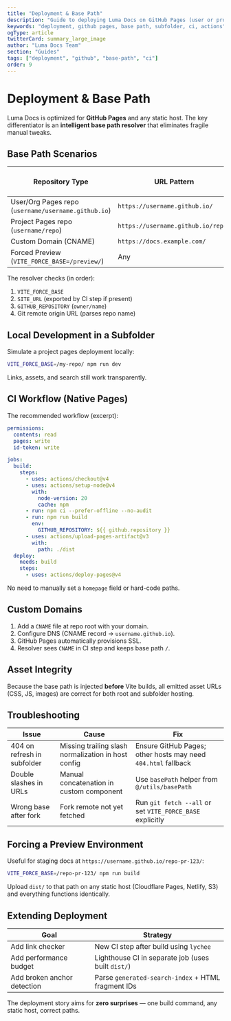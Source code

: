 ```yaml
---
title: "Deployment & Base Path"
description: "Guide to deploying Luma Docs on GitHub Pages (user or project site), handling custom domains, and forcing base paths."
keywords: "deployment, github pages, base path, subfolder, ci, actions"
ogType: article
twitterCard: summary_large_image
author: "Luma Docs Team"
section: "Guides"
tags: ["deployment", "github", "base-path", "ci"]
order: 9
---
```


# Deployment & Base Path

Luma Docs is optimized for **GitHub Pages** and any static host. The key differentiator is an **intelligent base path resolver** that eliminates fragile manual tweaks.

## Base Path Scenarios

| Repository Type                                     | URL Pattern                        | Base Path Result |
| --------------------------------------------------- | ---------------------------------- | ---------------- |
| User/Org Pages repo (`username/username.github.io`) | `https://username.github.io/`      | `/`              |
| Project Pages repo (`username/repo`)                | `https://username.github.io/repo/` | `/repo/`         |
| Custom Domain (CNAME)                               | `https://docs.example.com/`        | `/`              |
| Forced Preview (`VITE_FORCE_BASE=/preview/`)        | Any                                | `/preview/`      |

The resolver checks (in order):

1. `VITE_FORCE_BASE`
2. `SITE_URL` (exported by CI step if present)
3. `GITHUB_REPOSITORY` (`owner/name`)
4. Git remote origin URL (parses repo name)

## Local Development in a Subfolder

Simulate a project pages deployment locally:

```bash
VITE_FORCE_BASE=/my-repo/ npm run dev
```

Links, assets, and search still work transparently.

## CI Workflow (Native Pages)

The recommended workflow (excerpt):

```yaml
permissions:
  contents: read
  pages: write
  id-token: write

jobs:
  build:
    steps:
      - uses: actions/checkout@v4
      - uses: actions/setup-node@v4
        with:
          node-version: 20
          cache: npm
      - run: npm ci --prefer-offline --no-audit
      - run: npm run build
        env:
          GITHUB_REPOSITORY: ${{ github.repository }}
      - uses: actions/upload-pages-artifact@v3
        with:
          path: ./dist
  deploy:
    needs: build
    steps:
      - uses: actions/deploy-pages@v4
```

No need to manually set a `homepage` field or hard-code paths.

## Custom Domains

1. Add a `CNAME` file at repo root with your domain.
2. Configure DNS (CNAME record → `username.github.io`).
3. GitHub Pages automatically provisions SSL.
4. Resolver sees `CNAME` in CI step and keeps base path `/`.

## Asset Integrity

Because the base path is injected **before** Vite builds, all emitted asset URLs (CSS, JS, images) are correct for both root and subfolder hosting.

## Troubleshooting

| Issue                       | Cause                                               | Fix                                                           |
| --------------------------- | --------------------------------------------------- | ------------------------------------------------------------- |
| 404 on refresh in subfolder | Missing trailing slash normalization in host config | Ensure GitHub Pages; other hosts may need `404.html` fallback |
| Double slashes in URLs      | Manual concatenation in custom component            | Use `basePath` helper from `@/utils/basePath`                 |
| Wrong base after fork       | Fork remote not yet fetched                         | Run `git fetch --all` or set `VITE_FORCE_BASE` explicitly     |

## Forcing a Preview Environment

Useful for staging docs at `https://username.github.io/repo-pr-123/`:

```bash
VITE_FORCE_BASE=/repo-pr-123/ npm run build
```

Upload `dist/` to that path on any static host (Cloudflare Pages, Netlify, S3) and everything functions identically.

## Extending Deployment

| Goal                        | Strategy                                           |
| --------------------------- | -------------------------------------------------- |
| Add link checker            | New CI step after build using `lychee`             |
| Add performance budget      | Lighthouse CI in separate job (uses built `dist/`) |
| Add broken anchor detection | Parse `generated-search-index` + HTML fragment IDs |

The deployment story aims for **zero surprises** — one build command, any static host, correct paths.


<NextLink href="/guides/advanced/" label="Advanced Features" />

